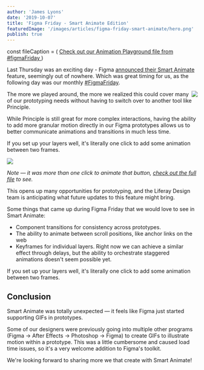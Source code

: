 ```yaml
---
author: 'James Lyons'
date: '2019-10-07'
title: 'Figma Friday - Smart Animate Edition'
featuredImage: '/images/articles/figma-friday-smart-animate/hero.png'
publish: true
---
```


const fileCaption = (
	<a
		href="https://www.figma.com/file/G75x6nzemEEt4DXzfPuHx5/animation-playground?node-id=12%3A0"
		target="_new"
	>
		Check out our Animation Playground file from #figmaFriday
	</a>
)

Last Thursday was an exciting day - Figma [announced their Smart Animate](https://twitter.com/figmadesign/status/1179843916243357697) feature, seemingly out of nowhere. Which was great timing for us, as the following day was our monthly [#FigmaFriday](https://twitter.com/liferaydesign/status/1137064729006895105).

<Image
	src="images/articles/figma-friday-smart-animate/figma-file.png"
	rounded
	dropShadow
	align="right"
	size="small"
	caption={fileCaption}
	margin="0 0 6rem 2rem"
/>

The more we played around, the more we realized this could cover many of our prototyping needs without having to switch over to another tool like Principle.

While Principle is still great for more complex interactions, having the ability to add more granular motion directly in our Figma prototypes allows us to better communicate animations and transitions in much less time.

If you set up your layers well, it's literally one click to add some animation between two frames.

<Image
	src="images/articles/figma-friday-smart-animate/smart-animate-download.gif"
	rounded
	dropShadow
	caption="A highly animated button that we made entirely in Figma using Smart Animate paired with hover, click, and delay interactions."
	margin="4rem auto"
/>

_Note — it was more than one click to animate that button, [check out the full file](https://www.figma.com/file/G75x6nzemEEt4DXzfPuHx5/animation-playground?node-id=12%3A0) to see._

This opens up many opportunities for prototyping, and the Liferay Design team is anticipating what future updates to this feature might bring.

Some things that came up during Figma Friday that we would love to see in Smart Animate:

-   Component transitions for consistency across prototypes.
-   The ability to animate between scroll positions, like anchor links on the web
-   Keyframes for individual layers. Right now we can achieve a similar effect through delays, but the ability to orchestrate staggered animations doesn't seem possible yet.

<aside>
	If you set up your layers well, it's literally one click to add some animation between
	two frames.
</aside>

## Conclusion

Smart Animate was totally unexpected — it feels like Figma just started supporting GIFs in prototypes.

Some of our designers were previously going into multiple other programs (Figma → After Effects → Photoshop → Figma) to create GIFs to illustrate motion within a prototype. This was a little cumbersome and caused load time issues, so it's a very welcome addition to Figma's toolkit.

We're looking forward to sharing more we that create with Smart Animate!
